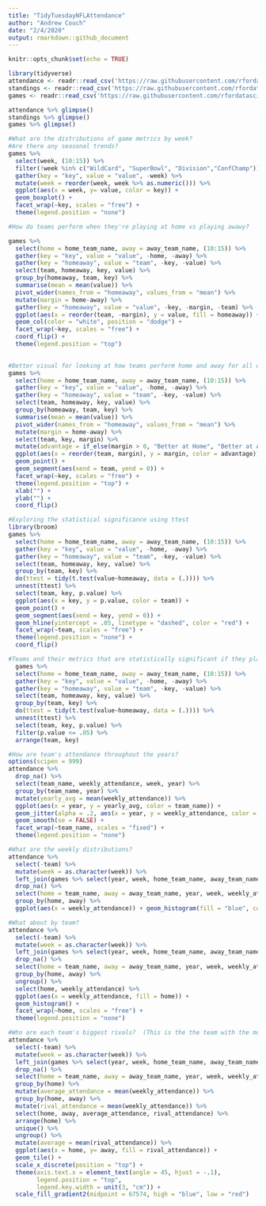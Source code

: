 ```yaml
---
title: "TidyTuesdayNFLAttendance"
author: "Andrew Couch"
date: "2/4/2020"
output: rmarkdown::github_document
---
```


```r
knitr::opts_chunk$set(echo = TRUE)
```

```r
library(tidyverse)
attendance <- readr::read_csv('https://raw.githubusercontent.com/rfordatascience/tidytuesday/master/data/2020/2020-02-04/attendance.csv')
standings <- readr::read_csv('https://raw.githubusercontent.com/rfordatascience/tidytuesday/master/data/2020/2020-02-04/standings.csv')
games <- readr::read_csv('https://raw.githubusercontent.com/rfordatascience/tidytuesday/master/data/2020/2020-02-04/games.csv')

```

```r

attendance %>% glimpse()
standings %>% glimpse()
games %>% glimpse()
```

```r
#What are the distributions of game metrics by week? 
#Are there any seasonal trends? 
games %>% 
  select(week, (10:15)) %>% 
  filter(!week %in% c("WildCard", "SuperBowl", "Division","ConfChamp")) %>% 
  gather(key = "key", value = "value", -week) %>%
  mutate(week = reorder(week, week %>% as.numeric())) %>% 
  ggplot(aes(x = week, y= value, color = key)) + 
  geom_boxplot() + 
  facet_wrap(~key, scales = "free") + 
  theme(legend.position = "none")
```

```r
#How do teams perform when they're playing at home vs playing awawy? 

games %>% 
  select(home = home_team_name, away = away_team_name, (10:15)) %>%
  gather(key = "key", value = "value", -home, -away) %>%
  gather(key = "homeaway", value = "team", -key, -value) %>% 
  select(team, homeaway, key, value) %>% 
  group_by(homeaway, team, key) %>% 
  summarise(mean = mean(value)) %>%
  pivot_wider(names_from = "homeaway", values_from = "mean") %>% 
  mutate(margin = home-away) %>% 
  gather(key = "homeaway", value = "value", -key, -margin, -team) %>% 
  ggplot(aes(x = reorder(team, -margin), y = value, fill = homeaway)) + 
  geom_col(color = "white", position = "dodge") + 
  facet_wrap(~key, scales = "free") + 
  coord_flip() + 
  theme(legend.position = "top")
  

```

```r
#Better visual for looking at how teams perform home and away for all of the metrics
games %>% 
  select(home = home_team_name, away = away_team_name, (10:15)) %>%
  gather(key = "key", value = "value", -home, -away) %>%
  gather(key = "homeaway", value = "team", -key, -value) %>% 
  select(team, homeaway, key, value) %>% 
  group_by(homeaway, team, key) %>% 
  summarise(mean = mean(value)) %>%
  pivot_wider(names_from = "homeaway", values_from = "mean") %>% 
  mutate(margin = home-away) %>% 
  select(team, key, margin) %>% 
  mutate(advantage = if_else(margin > 0, "Better at Home", "Better at Away")) %>% 
  ggplot(aes(x = reorder(team, margin), y = margin, color = advantage)) +
  geom_point() + 
  geom_segment(aes(xend = team, yend = 0)) + 
  facet_wrap(~key, scales = "free") + 
  theme(legend.position = "top") +
  xlab("") +
  ylab("") + 
  coord_flip()
```




```r
#Exploring the statistical significance using ttest
library(broom)
games %>% 
  select(home = home_team_name, away = away_team_name, (10:15)) %>%
  gather(key = "key", value = "value", -home, -away) %>%
  gather(key = "homeaway", value = "team", -key, -value) %>% 
  select(team, homeaway, key, value) %>% 
  group_by(team, key) %>% 
  do(ttest = tidy(t.test(value~homeaway, data = (.)))) %>% 
  unnest(ttest) %>% 
  select(team, key, p.value) %>% 
  ggplot(aes(x = key, y = p.value, color = team)) + 
  geom_point() + 
  geom_segment(aes(xend = key, yend = 0)) + 
  geom_hline(yintercept = .05, linetype = "dashed", color = "red") + 
  facet_wrap(~team, scales = "free") + 
  theme(legend.position = "none") + 
  coord_flip()
```



```r
#Teams and their metrics that are statistically significant if they play home or away
  games %>% 
  select(home = home_team_name, away = away_team_name, (10:15)) %>%
  gather(key = "key", value = "value", -home, -away) %>%
  gather(key = "homeaway", value = "team", -key, -value) %>% 
  select(team, homeaway, key, value) %>% 
  group_by(team, key) %>% 
  do(ttest = tidy(t.test(value~homeaway, data = (.)))) %>% 
  unnest(ttest) %>% 
  select(team, key, p.value) %>% 
  filter(p.value <= .05) %>% 
  arrange(team, key)
```


```r

#How are team's attendance throughout the years? 
options(scipen = 999)
attendance %>% 
  drop_na() %>% 
  select(team_name, weekly_attendance, week, year) %>% 
  group_by(team_name, year) %>% 
  mutate(yearly_avg = mean(weekly_attendance)) %>% 
  ggplot(aes(x = year, y = yearly_avg, color = team_name)) + 
  geom_jitter(alpha = .2, aes(x = year, y = weekly_attendance, color = team_name)) +
  geom_smooth(se = FALSE) + 
  facet_wrap(~team_name, scales = "fixed") + 
  theme(legend.position = "none")
```











```r
#What are the weekly distributions? 
attendance %>% 
  select(-team) %>% 
  mutate(week = as.character(week)) %>% 
  left_join(games %>% select(year, week, home_team_name, away_team_name), by = c("team_name" = "home_team_name", "year" = "year", "week" = "week")) %>% 
  drop_na() %>% 
  select(home = team_name, away = away_team_name, year, week, weekly_attendance) %>%
  group_by(home, away) %>% 
  ggplot(aes(x = weekly_attendance)) + geom_histogram(fill = "blue", color = "white")
```

```r
#What about by team? 
attendance %>% 
  select(-team) %>% 
  mutate(week = as.character(week)) %>% 
  left_join(games %>% select(year, week, home_team_name, away_team_name), by = c("team_name" = "home_team_name", "year" = "year", "week" = "week")) %>% 
  drop_na() %>% 
  select(home = team_name, away = away_team_name, year, week, weekly_attendance) %>%
  group_by(home, away) %>% 
  ungroup() %>% 
  select(home, weekly_attendance) %>% 
  ggplot(aes(x = weekly_attendance, fill = home)) + 
  geom_histogram() + 
  facet_wrap(~home, scales = "free") + 
  theme(legend.position = "none")
```




```r
#Who are each team's biggest rivals?  (This is the the team with the most average attendance vs a team)
attendance %>% 
  select(-team) %>% 
  mutate(week = as.character(week)) %>% 
  left_join(games %>% select(year, week, home_team_name, away_team_name), by = c("team_name" = "home_team_name", "year" = "year", "week" = "week")) %>% 
  drop_na() %>% 
  select(home = team_name, away = away_team_name, year, week, weekly_attendance) %>%
  group_by(home) %>% 
  mutate(average_attendance = mean(weekly_attendance)) %>% 
  group_by(home, away) %>% 
  mutate(rival_attendance = mean(weekly_attendance)) %>% 
  select(home, away, average_attendance, rival_attendance) %>% 
  arrange(home) %>% 
  unique() %>% 
  ungroup() %>% 
  mutate(average = mean(rival_attendance)) %>% 
  ggplot(aes(x = home, y= away, fill = rival_attendance)) + 
  geom_tile() + 
  scale_x_discrete(position = "top") +
  theme(axis.text.x = element_text(angle = 45, hjust = -.1),
        legend.position = "top",
        legend.key.width = unit(3, "cm")) + 
  scale_fill_gradient2(midpoint = 67574, high = "blue", low = "red")
```

